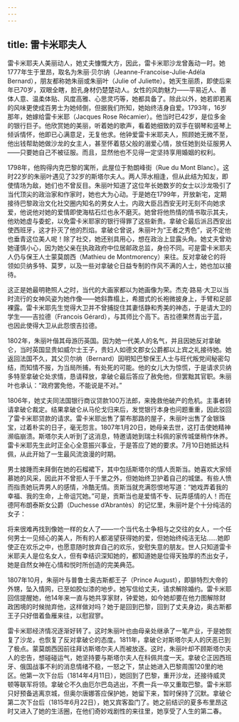 ```yaml
---
---
---
```

title: 雷卡米耶夫人
---




雷卡米耶夫人美丽动人，她丈夫慷慨大方，因此，雷卡米耶沙龙曾轰动一时。她1777年生于里昂，取名为朱丽·贝尔纳（Jeanne-Francoise-Julie-Adéla Bernard），朋友都称她朱丽或朱丽叶（Julie of Juliette）。她天生丽质，即使后来年已70岁，双眼全瞎，脸孔身材仍楚楚动人。女性的风韵魅力——平易近人、善体人意、温柔体贴、风度高雅、心思灵巧等，她都具备了。除此以外，她若即若离的风味更使成百男士为她倾倒，但据我们所知，她始终洁身自爱。1793年，16岁那年，她嫁给雷卡米耶（Jacques Rose Récamier）。他当时已42岁，是位多金的银行巨子。他欣赏她的美丽，听着她的歌声，看着她细致的双手在钢琴和竖琴上倾诉情怀，他即已心满意足，无复他求。他钟爱雷卡米耶夫人，照顾她无微不至，他出钱帮助她做沙龙的女主人，甚至怀着慈父般的溺爱心情，放任她到处征服男人——只要她自己不被征服。而且，显然他也不见得一定坚持享用婚姻的权利。

1798年，他购得内克巴黎的寓所，此屋位于勃朗峰街（Rue du Mont Blanc）。这时22岁的朱丽叶遇见了32岁的斯塔尔夫人。两人萍水相逢，但从此结为知友，即使情场为敌，她们也不曾反目。朱丽叶知道了这位年长她数岁的女士以沙龙吸引了当代顶尖的政治家和作家时，她也大为心动。于是她在1799年，开放新宅，定期接待巴黎政治文化社交圈内知名的男女人士。内政大臣吕西安无时无刻不向她求爱，他说他对她的爱情即使海枯石烂也永不磨灭。她曾将他热情的情书取示其夫，他劝她虚与委蛇，以免雷卡米耶家的银行得罪了这些新贵。拿破仑最后派吕西安出使西班牙，这才扑灭了他的烈焰。拿破仑曾说，朱丽叶为“王者之秀色”，说不定他也垂青这位美人呢！除了社交，她还别具用心，想在政治上显露头角。她丈夫曾劝她谨慎小心，因为她父亲在执政政府中位居邮政总监，身份不同。可是雷卡米耶夫人仍与保王人士蒙莫朗西（Mathieu de Montmorency）来往。反对拿破仑的将领如贝纳多特、莫罗，以及一些对拿破仑日益专制的作风不满的人士，她也加以接待。

这正是她最明艳照人之时，当代的大画家都以为她画像为荣。杰克·路易·大卫以当时流行的女神风姿为她作像——她斜靠榻上，希腊式的长袍微披身上，手臂和足部裸露。雷卡米耶先生觉得大卫并不曾捕捉住其妻恬静和秀美的神态，于是请大卫的学生——吉拉德（Francois Gérard），与其师比个高下。吉拉德果然青出于蓝，也因此使得大卫从此怨恨吉拉德。

1802年，朱丽叶偕其母游历英国。因为她一代美人的名气，并且因她反对拿破仑，当时英国显贵如威尔士王子，贵妇人如德文郡女公爵都以上宾之礼接待她。她返回法国不久，其父贝尔纳（Bernard）因明知巴黎保王人士与旺代叛党间秘密勾结，而知情不报，为当局所捕，有处死的可能。他的女儿大为惊慌，于是请求贝纳多特至拿破仑处求情，恳请释放，拿破仑最后答应了赦免他，但罢黜其官职。朱丽叶也承认：“政府罢免他，不能说是不对。”

1806年，她丈夫同法国银行商议贷款100万法郎，来挽救他破产的危机。主事者转请拿破仑裁定。结果拿破仑从马伦戈归来后，发觉银行本身也问题重重，因此驳回了雷卡米耶贷款的请求。雷卡米耶出售了蒙布那路的屋子，朱丽叶出售了金银珠宝，过着朴实的日子，毫无怨言。1807年1月20日，她母亲去世，这打击使她精神濒临崩溃。斯塔尔夫人听到了这消息，特邀请她到瑞士科佩的家传城堡稍作休养。雷卡米耶先生此时正全心全意振兴事业，于是答应了她的要求。7月10日她抵达科佩，从此开始了一生最风流浪漫的时期。

男士接踵而来拜倒在她的石榴裙下，其中包括斯塔尔的情人贡斯当。她喜欢大家倾慕她的风采，因此并不曾拒人于千里之外，但她始终卫护着自己的城堡。有些人愤而指责她玩弄男人的感情，冷酷无情。贡斯当就充满怨恨地写道：“她戏弄着我的幸福、我的生命，上帝诅咒她。”可是，贡斯当也是爱情不专、玩弄感情的人！而在德阿布朗泰斯女公爵（Duchesse d’Abrantès）的记忆里，朱丽叶是个十分纯洁的女子：

将来很难再找到像她一样的女人了——一个当代名士争相与之交往的女人，一个任何男士一见倾心的美人，所有的人都渴望获得她的爱，但她始终纯洁无玷……她即使正在欢乐之中，也愿意随时放弃自己的欢乐，安慰失意的朋友。世人只知道雷卡米耶夫人是位名女人，但有幸结识深知她的，都知道她是位得天独厚的杰出女子，她是自然女神在心情和悦时所创造的完美典范。



1807年10月，朱丽叶与普鲁士奥古斯都王子（Prince August），即腓特烈大帝的外甥，坠入情网，已至如胶似漆的地步。她写信给丈夫，请求解除婚约。雷卡米耶回信提醒她，他14年来一直与她共享家财，钟爱她，如今她却要在他力图解除财政困境的时候抛弃他，这样做对吗？她于是回到巴黎，回到了丈夫身边，奥古斯都王子只好借着鱼雁来往，以慰寂寥。

雷卡米耶经济情况逐渐好转了。这时朱丽叶也由母亲处继承了一笔产业，于是她恢复了沙龙，也恢复了反对拿破仑的态度。1811年，拿破仑对斯塔尔夫人的厌恶已到了极点。蒙莫朗西因前往拜访斯塔尔夫人而被放逐。这时，朱丽叶却不顾斯塔尔夫人的忠告，想碰碰运气，她坚持要与斯塔尔夫人在科佩共度一天。拿破仑正因西班牙、俄国战事不利的消息情绪不稳，一怒之下，禁止她进入巴黎周围120里的地区。他第一次下台后（1814年4月11日），她回到了巴黎，重开沙龙，还接待威灵顿等联军将领。拿破仑不久由厄尔巴岛逃出，不费一兵一卒又重取巴黎。雷卡米耶只好预备逃离京城，但奥尔唐娜答应保护她，她留下来，暂时保持了沉默。拿破仑第二次下台后（1815年6月22日），她又宾客盈门了。她之前结识的夏多布里昂这时又进入了她的生活圈，在他们奇妙戏剧性的来往里，她享受了人生的第二春。